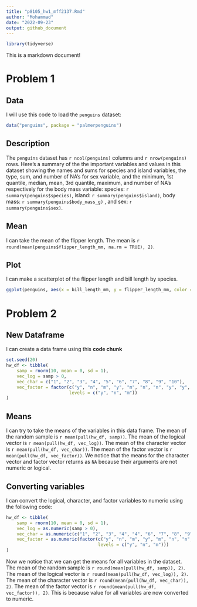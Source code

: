 ```yaml
---
title: "p8105_hw1_mff2137.Rmd"
author: "Mohammad"
date: "2022-09-23"
output: github_document
---
```


```r
library(tidyverse)
```

This is a markdown document!

# Problem 1
 
## Data
 
I will use this code to load the `penguins` dataset: 
 
```r
data("penguins", package = "palmerpenguins")
```

## Description

The `penguins` dataset has `r ncol(penguins)` columns and `r nrow(penguins)` rows. 
Here's a summary of the the important variables and values in this dataset showing 
the names and sums for species and island variables, the type, sum, and number of 
NA's for sex variable, and the minimum, 1st quantile, median, mean, 3rd quantile, 
maximum, and number of NA's respectively for the body mass variable: species: `r summary(penguins$species)`, island: `r summary(penguins$island)`, body mass: 
`r summary(penguins$body_mass_g)` , and sex: `r summary(penguins$sex)`.

## Mean

I can take the mean of the flipper length. The mean is `r round(mean(penguins$flipper_length_mm, na.rm = TRUE), 2)`.

## Plot 

I can make a scatterplot of the flipper length and bill length by species. 

```r
ggplot(penguins, aes(x = bill_length_mm, y = flipper_length_mm, color = species)) + geom_point()
```

# Problem 2

## New Dataframe

I can create a data frame using this **code chunk**

```r
set.seed(20)
hw_df <- tibble(
    samp = rnorm(10, mean = 0, sd = 1),
    vec_log = samp > 0,
    vec_char = c("1", "2", "3", "4", "5", "6", "7", "8", "9", "10"),
    vec_factor = factor(c("y", "n", "m", "y", "m", "n", "n", "y", "y", "m"), 
                        levels = c("y", "n", "m"))
)
```

## Means

I can try to take the means of the variables in this data frame. The mean of the 
random sample is `r mean(pull(hw_df, samp))`. The mean of the logical vector is 
`r mean(pull(hw_df, vec_log))`. The mean of the character vector is `r mean(pull(hw_df, vec_char))`.
The mean of the factor vector is `r mean(pull(hw_df, vec_factor))`. We notice that
the means for the character vector and factor vector returns as `NA` because their
arguments are not numeric or logical. 

## Converting variables

I can convert the logical, character, and factor variables to numeric using the following code:

```r
hw_df <- tibble(
    samp = rnorm(10, mean = 0, sd = 1),
    vec_log = as.numeric(samp > 0),
    vec_char = as.numeric(c("1", "2", "3", "4", "4", "6", "7", "8", "9", "10")),
    vec_factor = as.numeric(factor(c("y", "n", "m", "y", "m", "n", "n", "y", "y", "m"), 
                                   levels = c("y", "n", "m")))
)
```

Now we notice that we can get the means for all variables in the dataset. The mean 
of the random sample is `r round(mean(pull(hw_df, samp)), 2)`. The mean of the logical
vector is `r round(mean(pull(hw_df, vec_log)), 2)`. The mean of the character vector is
`r round(mean(pull(hw_df, vec_char)), 2)`. The mean of the factor vector is 
`r round(mean(pull(hw_df, vec_factor)), 2)`. This is because value for all variables
are now converted to numeric.

